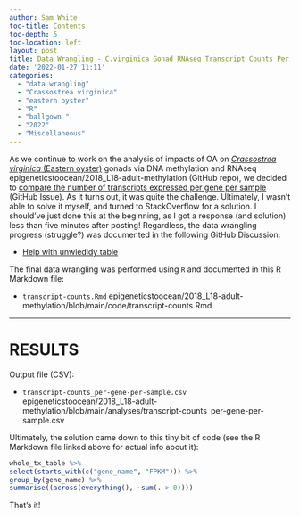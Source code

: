 ```yaml
---
author: Sam White
toc-title: Contents
toc-depth: 5
toc-location: left
layout: post
title: Data Wrangling - C.virginica Gonad RNAseq Transcript Counts Per Gene Per Sample Using Ballgown
date: '2022-01-27 11:11'
categories: 
  - "data wrangling"
  - "Crassostrea virginica"
  - "eastern oyster"
  - "R"
  - "ballgown "
  - "2022"
  - "Miscellaneous"
---
```

As we continue to work on the analysis of impacts of OA on [_Crassostrea virginica_ (Eastern oyster)](https://en.wikipedia.org/wiki/Eastern_oyster) gonads via DNA methylation and RNAseq epigeneticstoocean/2018_L18-adult-methylation (GitHub repo), we decided to [compare the number of transcripts expressed per gene per sample](https://github.com/RobertsLab/resources/issues/1369) (GitHub Issue). As it turns out, it was quite the challenge. Ultimately, I wasn't able to solve it myself, and turned to StackOverflow for a solution. I should've just done this at the beginning, as I got a response (and solution) less than five minutes after posting! Regardless, the data wrangling progress (struggle?) was documented in the following GitHub Discussion:

- [Help with unwiedldy table](https://github.com/RobertsLab/resources/discussions/1370)

The final data wrangling was performed using `R` and documented in this R Markdown file:

- `transcript-counts.Rmd` epigeneticstoocean/2018_L18-adult-methylation/blob/main/code/transcript-counts.Rmd


---

# RESULTS

Output file (CSV):

- `transcript-counts_per-gene-per-sample.csv` epigeneticstoocean/2018_L18-adult-methylation/blob/main/analyses/transcript-counts_per-gene-per-sample.csv

Ultimately, the solution came down to this tiny bit of code (see the R Markdown file linked above for actual info about it):

```r
whole_tx_table %>%
select(starts_with(c("gene_name", "FPKM"))) %>%
group_by(gene_name) %>%
summarise((across(everything(), ~sum(. > 0))))
```

That's it!

